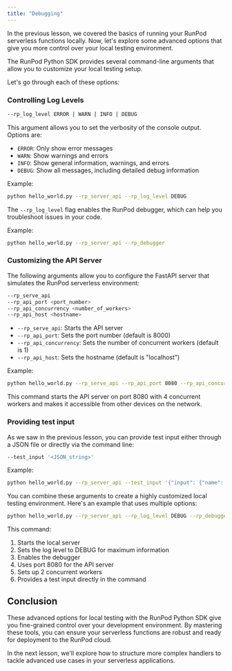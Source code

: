 ```yaml
---
title: "Debugging"
---
```


In the previous lesson, we covered the basics of running your RunPod serverless functions locally. Now, let's explore some advanced options that give you more control over your local testing environment.

The RunPod Python SDK provides several command-line arguments that allow you to customize your local testing setup.

Let's go through each of these options:

### Controlling Log Levels

```sh
--rp_log_level ERROR | WARN | INFO | DEBUG
```

This argument allows you to set the verbosity of the console output. Options are:

* `ERROR`: Only show error messages
* `WARN`: Show warnings and errors
* `INFO`: Show general information, warnings, and errors
* `DEBUG`: Show all messages, including detailed debug information

Example:

```sh
python hello_world.py --rp_server_api --rp_log_level DEBUG
```

The `--rp_log_level` flag enables the RunPod debugger, which can help you troubleshoot issues in your code.

Example:

```sh
python hello_world.py --rp_server_api --rp_debugger
```

### Customizing the API Server

The following arguments allow you to configure the FastAPI server that simulates the RunPod serverless environment:

```sh
--rp_serve_api
--rp_api_port <port_number>
--rp_api_concurrency <number_of_workers>
--rp_api_host <hostname>
```

* `--rp_serve_api`: Starts the API server
* `--rp_api_port`: Sets the port number (default is 8000)
* `--rp_api_concurrency`: Sets the number of concurrent workers (default is 1)
* `--rp_api_host`: Sets the hostname (default is "localhost")

Example:

```sh
python hello_world.py --rp_serve_api --rp_api_port 8080 --rp_api_concurrency 4 --rp_api_host 0.0.0.0
```

This command starts the API server on port 8080 with 4 concurrent workers and makes it accessible from other devices on the network.

### Providing test input

As we saw in the previous lesson, you can provide test input either through a JSON file or directly via the command line:

```sh
--test_input '<JSON_string>'
```

Example:

```sh
python hello_world.py --rp_server_api --test_input '{"input": {"name": "RunPod"}}'
```

You can combine these arguments to create a highly customized local testing environment. Here's an example that uses multiple options:

```sh
python hello_world.py --rp_server_api --rp_log_level DEBUG --rp_debugger --rp_api_port 8080 --rp_api_concurrency 2 --test_input '{"input": {"name": "Advanced Tester"}}'
```

This command:

1. Starts the local server
2. Sets the log level to DEBUG for maximum information
3. Enables the debugger
4. Uses port 8080 for the API server
5. Sets up 2 concurrent workers
6. Provides a test input directly in the command

## Conclusion

These advanced options for local testing with the RunPod Python SDK give you fine-grained control over your development environment. By mastering these tools, you can ensure your serverless functions are robust and ready for deployment to the RunPod cloud.

In the next lesson, we'll explore how to structure more complex handlers to tackle advanced use cases in your serverless applications.
